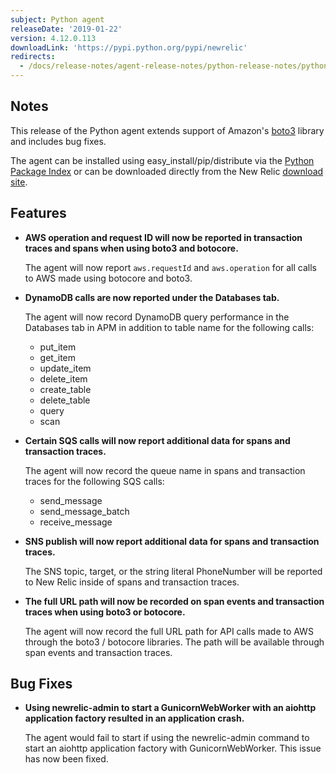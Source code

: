 ```yaml
---
subject: Python agent
releaseDate: '2019-01-22'
version: 4.12.0.113
downloadLink: 'https://pypi.python.org/pypi/newrelic'
redirects:
  - /docs/release-notes/agent-release-notes/python-release-notes/python-agent-4120
---
```


## Notes

This release of the Python agent extends support of Amazon's [boto3](https://boto3.amazonaws.com/v1/documentation/api/latest/index.html) library and includes bug fixes.

The agent can be installed using easy_install/pip/distribute via the [Python Package Index](https://pypi.python.org/pypi/newrelic) or can be downloaded directly from the New Relic [download site](http://download.newrelic.com/python_agent/release).

## Features

* **AWS operation and request ID will now be reported in transaction traces and spans when using boto3 and botocore.**

  The agent will now report `aws.requestId` and `aws.operation` for all calls to AWS made using botocore and boto3.
* **DynamoDB calls are now reported under the Databases tab.**

  The agent will now record DynamoDB query performance in the Databases tab in APM in addition to table name for the following calls:

  * put_item
  * get_item
  * update_item
  * delete_item
  * create_table
  * delete_table
  * query
  * scan
* **Certain SQS calls will now report additional data for spans and transaction traces.**

  The agent will now record the queue name in spans and transaction traces for the following SQS calls:

  * send_message
  * send_message_batch
  * receive_message
* **SNS publish will now report additional data for spans and transaction traces.**

  The SNS topic, target, or the string literal PhoneNumber will be reported to New Relic inside of spans and transaction traces.
* **The full URL path will now be recorded on span events and transaction traces when using boto3 or botocore.**

  The agent will now record the full URL path for API calls made to AWS through the boto3 / botocore libraries. The path will be available through span events and transaction traces.

## Bug Fixes

* **Using newrelic-admin to start a GunicornWebWorker with an aiohttp application factory resulted in an application crash.**

  The agent would fail to start if using the newrelic-admin command to start an aiohttp application factory with GunicornWebWorker. This issue has now been fixed.
